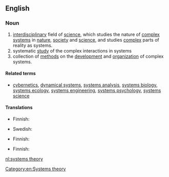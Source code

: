 ==English==

===Noun===
{{wikipedia}}

{{head|en|noun|head=[[systems]] [[theory]]}} 
# [[interdisciplinary]] field of [[science]], which studies the nature of [[complex]] [[system]]s in [[nature]], [[society]] and [[science]], and studies [[complex]] parts of reality as systems.
# systematic [[study]] of the complex interactions in systems 
# collection of [[method]]s on the [[development]] and [[organization]] of complex systems.

====Related terms====
* [[cybernetics]], [[dynamical systems]], [[systems analysis]], [[systems biology]], [[systems ecology]], [[systems engineering]], [[systems psychology]], [[systems science]]

====Translations====
{{trans-top|field of science}}
* Finnish: {{t|fi|systeemiteoria}}
{{trans-mid}}
* Swedish: {{t|sv|systemteori|c}}
{{trans-bottom}}

{{trans-top|study}}
* Finnish: {{t|fi|systeemiteoria}}
{{trans-mid}}
{{trans-bottom}}

{{trans-top|collection of methods}}
* Finnish: {{t|fi|systeemiteoria}}
{{trans-mid}}
{{trans-bottom}}

[[Category:en:Systems theory]]

[[nl:systems theory]]